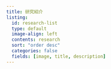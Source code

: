 ```yaml
---
title: 研究紹介
listing:
  id: research-list
  type: default
  image-align: left
  contents: research
  sort: "order desc"
  categories: false
  fields: [image, title, description]
---
```

